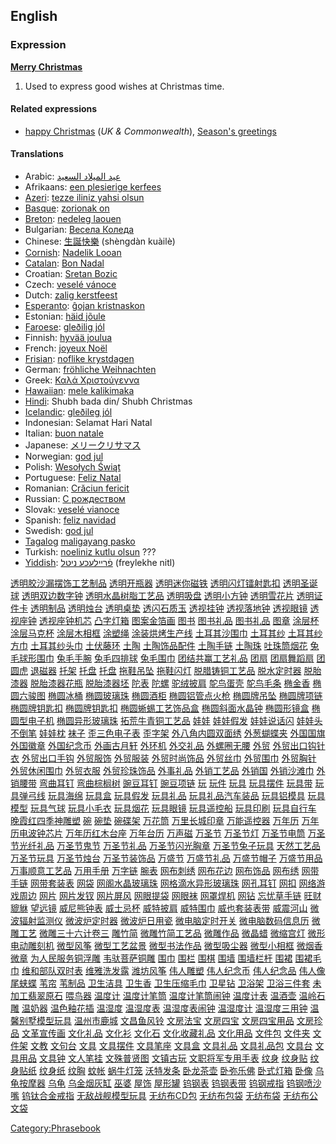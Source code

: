 ==English==
===Expression===
'''[[Merry Christmas]]'''<!-- capitalisation looks wrong -->

# Used to express good wishes at Christmas time.

====Related expressions====
*[[happy Christmas]] (''UK & Commonwealth''), [[Season's greetings]]

====Translations====
*Arabic: [[عيد الميلاد السعيد ]]
*Afrikaans: [[een plesierige kerfees]]
*[[Azeri]]: [[tezze iliniz yahsi olsun]]
*[[Basque]]: [[zorionak on]]
*[[Breton]]: [[nedeleg laouen]]
*Bulgarian: [[Весела Коледа]]
*Chinese: [[生誕快樂]] (shèngdàn kuàilè)
*[[Cornish]]: [[Nadelik Looan]]
*[[Catalan]]: [[Bon Nadal]]
*Croatian: [[Sretan Bozic]]
*Czech: [[veselé vánoce]]
*Dutch: [[zalig kerstfeest]]
*[[Esperanto]]: [[ĝojan kristnaskon]]
*Estonian: [[häid jõule]]
*[[Faroese]]: [[gleðilig jól]]
*Finnish: [[hyvää joulua]]
*French: [[joyeux Noël]]
*[[Frisian]]: [[noflike krystdagen]]
*German: [[fröhliche Weihnachten]]
*Greek: [[Καλά Χριστούγεννα]]
*[[Hawaiian]]: [[mele kalikimaka]]
*[[Hindi]]: Shubh bada din/ Shubh Christmas
*[[Icelandic]]: [[gleðileg jól]]
*Indonesian: Selamat Hari Natal
*Italian: [[buon natale]]
*Japanese: [[メリークリサマス]]
*Norwegian: [[god jul]]
*Polish: [[Wesołych Świąt]]
*Portuguese: [[Feliz Natal]]
*Romanian: [[Crăciun fericit]]
*Russian: [[С рождеством]] 
*Slovak: [[veselé vianoce]]
*Spanish: [[feliz navidad]]
*Swedish: [[god jul]]
*[[Tagalog]] [[maligayang pasko]]
*Turkish: [[noeliniz kutlu olsun]] ???
*[[Yiddish]]: [[פֿרײלעכע ניטל]] (freylekhe nitl)

[[Category:Phrasebook]]
[http:/www.88558888.com/lipin039/001.htm 透明胶沙漏摆饰工艺制品]
[http:/www.88558888.com/lipin039/002.htm 透明开瓶器]
[http:/www.88558888.com/lipin039/003.htm 透明迷你磁铁]
[http:/www.88558888.com/lipin039/004.htm 透明闪灯镭射匙扣]
[http:/www.88558888.com/lipin039/005.htm 透明圣诞球]
[http:/www.88558888.com/lipin039/006.htm 透明双边数字钟]
[http:/www.88558888.com/lipin039/007.htm 透明水晶树脂工艺品]
[http:/www.88558888.com/lipin039/008.htm 透明吸盘]
[http:/www.88558888.com/lipin039/009.htm 透明小方钟]
[http:/www.88558888.com/lipin039/010.htm 透明雪花片]
[http:/www.88558888.com/lipin039/011.htm 透明证件卡]
[http:/www.88558888.com/lipin039/012.htm 透明制品]
[http:/www.88558888.com/lipin039/013.htm 透明烛台]
[http:/www.88558888.com/lipin039/014.htm 透明桌垫]
[http:/www.88558888.com/lipin039/015.htm 透闪石质玉]
[http:/www.88558888.com/lipin039/016.htm 透视挂钟]
[http:/www.88558888.com/lipin039/017.htm 透视落地钟]
[http:/www.88558888.com/lipin039/018.htm 透视眼镜]
[http:/www.88558888.com/lipin039/019.htm 透视座钟]
[http:/www.88558888.com/lipin039/020.htm 透视座钟机芯]
[http:/www.88558888.com/lipin039/021.htm 凸字灯箱]
[http:/www.88558888.com/lipin039/022.htm 图案金箔画]
[http:/www.88558888.com/lipin039/023.htm 图书]
[http:/www.88558888.com/lipin039/024.htm 图书礼品]
[http:/www.88558888.com/lipin039/025.htm 图书礼品]
[http:/www.88558888.com/lipin039/026.htm 图章]
[http:/www.88558888.com/lipin039/027.htm 涂层杯]
[http:/www.88558888.com/lipin039/028.htm 涂层马克杯]
[http:/www.88558888.com/lipin039/029.htm 涂层木相框]
[http:/www.88558888.com/lipin039/030.htm 涂塑绳]
[http:/www.88558888.com/lipin039/031.htm 涂装烘烤生产线]
[http:/www.88558888.com/lipin039/032.htm 土耳其沙围巾]
[http:/www.88558888.com/lipin039/033.htm 土耳其纱]
[http:/www.88558888.com/lipin039/034.htm 土耳其纱方巾]
[http:/www.88558888.com/lipin039/035.htm 土耳其纱头巾]
[http:/www.88558888.com/lipin039/036.htm 土伏藤环]
[http:/www.88558888.com/lipin039/037.htm 土陶]
[http:/www.88558888.com/lipin039/038.htm 土陶饰品配件]
[http:/www.88558888.com/lipin039/039.htm 土陶手链]
[http:/www.88558888.com/lipin039/040.htm 土陶珠]
[http:/www.88558888.com/lipin039/041.htm 吐珠筒烟花]
[http:/www.88558888.com/lipin039/042.htm 兔毛球形围巾]
[http:/www.88558888.com/lipin039/043.htm 兔毛手腕]
[http:/www.88558888.com/lipin039/044.htm 兔毛四排球]
[http:/www.88558888.com/lipin039/045.htm 兔毛围巾]
[http:/www.88558888.com/lipin039/046.htm 团结共赢工艺礼品]
[http:/www.88558888.com/lipin039/047.htm 团扇]
[http:/www.88558888.com/lipin039/048.htm 团扇舞蹈扇]
[http:/www.88558888.com/lipin039/049.htm 团圆虎]
[http:/www.88558888.com/lipin039/050.htm 退磁器]
[http:/www.88558888.com/lipin039/051.htm 托架]
[http:/www.88558888.com/lipin039/052.htm 托盘]
[http:/www.88558888.com/lipin039/053.htm 托盘]
[http:/www.88558888.com/lipin039/054.htm 拖鞋吊坠]
[http:/www.88558888.com/lipin039/055.htm 拖鞋闪灯]
[http:/www.88558888.com/lipin039/056.htm 脱腊铸铜工艺品]
[http:/www.88558888.com/lipin039/057.htm 脱水定时器]
[http:/www.88558888.com/lipin039/058.htm 脱胎漆器]
[http:/www.88558888.com/lipin039/059.htm 脱胎漆器花瓶]
[http:/www.88558888.com/lipin039/060.htm 脱胎漆器坯]
[http:/www.88558888.com/lipin039/061.htm 陀表]
[http:/www.88558888.com/lipin039/062.htm 陀螺]
[http:/www.88558888.com/lipin039/063.htm 驼绒披肩]
[http:/www.88558888.com/lipin039/064.htm 鸵鸟蛋壳]
[http:/www.88558888.com/lipin039/065.htm 鸵鸟毛条]
[http:/www.88558888.com/lipin039/066.htm 椭金香]
[http:/www.88558888.com/lipin039/067.htm 椭圆六骏图]
[http:/www.88558888.com/lipin039/068.htm 椭圆冰桶]
[http:/www.88558888.com/lipin039/069.htm 椭圆玻璃珠]
[http:/www.88558888.com/lipin039/070.htm 椭圆酒柜]
[http:/www.88558888.com/lipin039/071.htm 椭圆铝管点火枪]
[http:/www.88558888.com/lipin039/072.htm 椭圆牌吊坠]
[http:/www.88558888.com/lipin039/073.htm 椭圆牌项链]
[http:/www.88558888.com/lipin039/074.htm 椭圆牌钥匙扣]
[http:/www.88558888.com/lipin039/075.htm 椭圆牌钥匙扣]
[http:/www.88558888.com/lipin039/076.htm 椭圆蜥蜴工艺饰品盒]
[http:/www.88558888.com/lipin039/077.htm 椭圆斜面水晶钟]
[http:/www.88558888.com/lipin039/078.htm 椭圆形镜盒]
[http:/www.88558888.com/lipin039/079.htm 椭圆型电子机]
[http:/www.88558888.com/lipin039/080.htm 椭圆异形玻璃珠]
[http:/www.88558888.com/lipin039/081.htm 拓荒牛青铜工艺品]
[http:/www.88558888.com/lipin039/082.htm 娃娃]
[http:/www.88558888.com/lipin039/083.htm 娃娃假发]
[http:/www.88558888.com/lipin039/084.htm 娃娃说话闪]
[http:/www.88558888.com/lipin039/085.htm 娃娃头不倒笔]
[http:/www.88558888.com/lipin039/086.htm 娃娃枕]
[http:/www.88558888.com/lipin039/087.htm 袜子]
[http:/www.88558888.com/lipin039/088.htm 歪三色电子表]
[http:/www.88558888.com/lipin039/089.htm 歪字架]
[http:/www.88558888.com/lipin039/090.htm 外八角内圆双面绣]
[http:/www.88558888.com/lipin039/091.htm 外葱蝴蝶夹]
[http:/www.88558888.com/lipin039/092.htm 外国国旗]
[http:/www.88558888.com/lipin039/093.htm 外国徽章]
[http:/www.88558888.com/lipin039/094.htm 外国纪念币]
[http:/www.88558888.com/lipin039/095.htm 外画古月轩]
[http:/www.88558888.com/lipin039/096.htm 外环机]
[http:/www.88558888.com/lipin039/097.htm 外交礼品]
[http:/www.88558888.com/lipin039/098.htm 外螺圈无腰]
[http:/www.88558888.com/lipin039/099.htm 外贸]
[http:/www.88558888.com/lipin039/100.htm 外贸出口钩针衣]
[http:/www.88558888.com/lipin039/101.htm 外贸出口手钩]
[http:/www.88558888.com/lipin039/102.htm 外贸服饰]
[http:/www.88558888.com/lipin039/103.htm 外贸服装]
[http:/www.88558888.com/lipin039/104.htm 外贸时尚饰品]
[http:/www.88558888.com/lipin039/105.htm 外贸丝巾]
[http:/www.88558888.com/lipin039/106.htm 外贸围巾]
[http:/www.88558888.com/lipin039/107.htm 外贸胸针]
[http:/www.88558888.com/lipin039/108.htm 外贸休闲围巾]
[http:/www.88558888.com/lipin039/109.htm 外贸衣服]
[http:/www.88558888.com/lipin039/110.htm 外贸珍珠饰品]
[http:/www.88558888.com/lipin039/111.htm 外事礼品]
[http:/www.88558888.com/lipin039/112.htm 外销工艺品]
[http:/www.88558888.com/lipin039/113.htm 外销国]
[http:/www.88558888.com/lipin039/114.htm 外销沙滩巾]
[http:/www.88558888.com/lipin039/115.htm 外销腰带]
[http:/www.88558888.com/lipin039/116.htm 弯曲耳钉]
[http:/www.88558888.com/lipin039/117.htm 弯曲棕榈树]
[http:/www.88558888.com/lipin039/118.htm 豌豆耳钉]
[http:/www.88558888.com/lipin039/119.htm 豌豆项链]
[http:/www.88558888.com/lipin039/120.htm 玩]
[http:/www.88558888.com/lipin039/121.htm 玩件]
[http:/www.88558888.com/lipin039/122.htm 玩具]
[http:/www.88558888.com/lipin039/123.htm 玩具摆件]
[http:/www.88558888.com/lipin039/124.htm 玩具带]
[http:/www.88558888.com/lipin039/125.htm 玩具弹弓线]
[http:/www.88558888.com/lipin039/126.htm 玩具海绵]
[http:/www.88558888.com/lipin039/127.htm 玩具盒]
[http:/www.88558888.com/lipin039/128.htm 玩具假发]
[http:/www.88558888.com/lipin039/129.htm 玩具礼品]
[http:/www.88558888.com/lipin039/130.htm 玩具礼品汽车装品]
[http:/www.88558888.com/lipin039/131.htm 玩具铝模具]
[http:/www.88558888.com/lipin039/132.htm 玩具模型]
[http:/www.88558888.com/lipin039/133.htm 玩具气球]
[http:/www.88558888.com/lipin039/134.htm 玩具小毛衣]
[http:/www.88558888.com/lipin039/135.htm 玩具烟花]
[http:/www.88558888.com/lipin039/136.htm 玩具眼镜]
[http:/www.88558888.com/lipin039/137.htm 玩具遥控船]
[http:/www.88558888.com/lipin039/138.htm 玩具印刷]
[http:/www.88558888.com/lipin039/139.htm 玩具自行车]
[http:/www.88558888.com/lipin039/140.htm 晚霞红四季神雕塑]
[http:/www.88558888.com/lipin039/141.htm 碗]
[http:/www.88558888.com/lipin039/142.htm 碗垫]
[http:/www.88558888.com/lipin039/143.htm 碗碟架]
[http:/www.88558888.com/lipin039/144.htm 万花筒]
[http:/www.88558888.com/lipin039/145.htm 万里长城印章]
[http:/www.88558888.com/lipin039/146.htm 万能遥控器]
[http:/www.88558888.com/lipin039/147.htm 万年历]
[http:/www.88558888.com/lipin039/148.htm 万年历电波钟芯片]
[http:/www.88558888.com/lipin039/149.htm 万年历红木台座]
[http:/www.88558888.com/lipin039/150.htm 万年台历]
[http:/www.88558888.com/lipin039/151.htm 万声磁]
[http:/www.88558888.com/lipin039/152.htm 万圣节]
[http:/www.88558888.com/lipin039/153.htm 万圣节灯]
[http:/www.88558888.com/lipin039/154.htm 万圣节电筒]
[http:/www.88558888.com/lipin039/155.htm 万圣节光纤礼品]
[http:/www.88558888.com/lipin039/156.htm 万圣节鬼节]
[http:/www.88558888.com/lipin039/157.htm 万圣节礼品]
[http:/www.88558888.com/lipin039/158.htm 万圣节闪光胸章]
[http:/www.88558888.com/lipin039/159.htm 万圣节兔子玩具]
[http:/www.88558888.com/lipin039/160.htm 天然工艺品]
[http:/www.88558888.com/lipin039/161.htm 万圣节玩具]
[http:/www.88558888.com/lipin039/162.htm 万圣节烛台]
[http:/www.88558888.com/lipin039/163.htm 万圣节装饰品]
[http:/www.88558888.com/lipin039/164.htm 万盛节]
[http:/www.88558888.com/lipin039/165.htm 万盛节礼品]
[http:/www.88558888.com/lipin039/166.htm 万盛节帽子]
[http:/www.88558888.com/lipin039/167.htm 万盛节用品]
[http:/www.88558888.com/lipin039/168.htm 万事顺意工艺品]
[http:/www.88558888.com/lipin039/169.htm 万用手册]
[http:/www.88558888.com/lipin039/170.htm 万字链]
[http:/www.88558888.com/lipin039/171.htm 腕表]
[http:/www.88558888.com/lipin039/172.htm 网布刺绣]
[http:/www.88558888.com/lipin039/173.htm 网布花边]
[http:/www.88558888.com/lipin039/174.htm 网布饰品]
[http:/www.88558888.com/lipin039/175.htm 网布绣]
[http:/www.88558888.com/lipin039/176.htm 网带手链]
[http:/www.88558888.com/lipin039/177.htm 网带套装表]
[http:/www.88558888.com/lipin039/178.htm 网袋]
[http:/www.88558888.com/lipin039/179.htm 网阁水晶玻璃珠]
[http:/www.88558888.com/lipin039/180.htm 网格滴水异形玻璃珠]
[http:/www.88558888.com/lipin039/181.htm 网孔耳钉]
[http:/www.88558888.com/lipin039/182.htm 网扣]
[http:/www.88558888.com/lipin039/183.htm 网络游戏周边]
[http:/www.88558888.com/lipin039/184.htm 网片]
[http:/www.88558888.com/lipin039/185.htm 网片发钗]
[http:/www.88558888.com/lipin039/186.htm 网片屏风]
[http:/www.88558888.com/lipin039/187.htm 网眼提袋]
[http:/www.88558888.com/lipin039/188.htm 网眼袜]
[http:/www.88558888.com/lipin039/189.htm 网罩焊机]
[http:/www.88558888.com/lipin039/190.htm 网钻]
[http:/www.88558888.com/lipin039/191.htm 忘忧草手链]
[http:/www.88558888.com/lipin039/192.htm 旺财貔貅]
[http:/www.88558888.com/lipin039/193.htm 望远镜]
[http:/www.88558888.com/lipin039/194.htm 威尼熊钟表]
[http:/www.88558888.com/lipin039/195.htm 威士忌杯]
[http:/www.88558888.com/lipin039/196.htm 威特披肩]
[http:/www.88558888.com/lipin039/197.htm 威特围巾]
[http:/www.88558888.com/lipin039/198.htm 威也套装表带]
[http:/www.88558888.com/lipin039/199.htm 威震河山]
[http:/www.88558888.com/lipin039/200.htm 微波辐射监测仪]
[http:/www.88558888.com/lipin039/201.htm 微波炉定时器]
[http:/www.88558888.com/lipin039/202.htm 微波炉日用瓷]
[http:/www.88558888.com/lipin039/203.htm 微电脑定时开关]
[http:/www.88558888.com/lipin039/204.htm 微电脑数码信息历]
[http:/www.88558888.com/lipin039/205.htm 微雕工艺]
[http:/www.88558888.com/lipin039/206.htm 微雕三十六计卷三]
[http:/www.88558888.com/lipin039/207.htm 雕竹简]
[http:/www.88558888.com/lipin039/208.htm 微雕竹简工艺品]
[http:/www.88558888.com/lipin039/209.htm 微雕作品]
[http:/www.88558888.com/lipin039/210.htm 微晶蜡]
[http:/www.88558888.com/lipin039/211.htm 微缩宫灯]
[http:/www.88558888.com/lipin039/212.htm 微形电动雕刻机]
[http:/www.88558888.com/lipin039/213.htm 微型风筝]
[http:/www.88558888.com/lipin039/214.htm 微型工艺盆景]
[http:/www.88558888.com/lipin039/215.htm 微型书法作品]
[http:/www.88558888.com/lipin039/216.htm 微型吸尘器]
[http:/www.88558888.com/lipin039/217.htm 微型小相框]
[http:/www.88558888.com/lipin039/218.htm 微烟香]
[http:/www.88558888.com/lipin039/219.htm 微章]
[http:/www.88558888.com/lipin039/220.htm 为人民服务铜浮雕]
[http:/www.88558888.com/lipin039/221.htm 韦驮菩萨铜雕]
[http:/www.88558888.com/lipin039/222.htm 围巾]
[http:/www.88558888.com/lipin039/223.htm 围栏]
[http:/www.88558888.com/lipin039/224.htm 围棋]
[http:/www.88558888.com/lipin039/225.htm 围墙]
[http:/www.88558888.com/lipin039/226.htm 围墙栏杆]
[http:/www.88558888.com/lipin039/227.htm 围裙]
[http:/www.88558888.com/lipin039/228.htm 围裙毛巾]
[http:/www.88558888.com/lipin039/229.htm 维和部队双时表]
[http:/www.88558888.com/lipin039/230.htm 维雅洗发露]
[http:/www.88558888.com/lipin039/231.htm 潍坊风筝]
[http:/www.88558888.com/lipin039/232.htm 伟人雕塑]
[http:/www.88558888.com/lipin039/233.htm 伟人纪念币]
[http:/www.88558888.com/lipin039/234.htm 伟人纪念品]
[http:/www.88558888.com/lipin039/235.htm 伟人像]
[http:/www.88558888.com/lipin039/236.htm 尾蛱蝶]
[http:/www.88558888.com/lipin039/237.htm 苇帘]
[http:/www.88558888.com/lipin039/238.htm 苇制品]
[http:/www.88558888.com/lipin039/239.htm 卫生洁具]
[http:/www.88558888.com/lipin039/240.htm 卫生香]
[http:/www.88558888.com/lipin039/241.htm 卫生压缩毛巾]
[http:/www.88558888.com/lipin039/242.htm 卫星钻]
[http:/www.88558888.com/lipin039/243.htm 卫浴架]
[http:/www.88558888.com/lipin039/244.htm 卫浴三件套]
[http:/www.88558888.com/lipin039/245.htm 未加工翡翠原石]
[http:/www.88558888.com/lipin039/246.htm 喂鸟器]
[http:/www.88558888.com/lipin039/247.htm 温度计]
[http:/www.88558888.com/lipin039/248.htm 温度计笔筒]
[http:/www.88558888.com/lipin039/249.htm 温度计笔筒闹钟]
[http:/www.88558888.com/lipin039/250.htm 温度计表]
[http:/www.88558888.com/lipin039/251.htm 温酒壶]
[http:/www.88558888.com/lipin039/252.htm 温岭石雕]
[http:/www.88558888.com/lipin039/253.htm 温奶器]
[http:/www.88558888.com/lipin039/254.htm 温色釉花插]
[http:/www.88558888.com/lipin039/255.htm 温湿度]
[http:/www.88558888.com/lipin039/256.htm 温湿度表]
[http:/www.88558888.com/lipin039/257.htm 温湿度表闹钟]
[http:/www.88558888.com/lipin039/258.htm 温湿度计]
[http:/www.88558888.com/lipin039/259.htm 温湿度三用钟]
[http:/www.88558888.com/lipin039/260.htm 温馨别墅模型玩具]
[http:/www.88558888.com/lipin039/261.htm 温州市鹿城]
[http:/www.88558888.com/lipin039/262.htm 文昌鱼风铃]
[http:/www.88558888.com/lipin039/263.htm 文房法宝]
[http:/www.88558888.com/lipin039/264.htm 文房四宝]
[http:/www.88558888.com/lipin039/265.htm 文房四宝用品]
[http:/www.88558888.com/lipin039/266.htm 文房珍品]
[http:/www.88558888.com/lipin039/267.htm 文革宣传画]
[http:/www.88558888.com/lipin039/268.htm 文化礼品]
[http:/www.88558888.com/lipin039/269.htm 文化衫]
[http:/www.88558888.com/lipin039/270.htm 文化石]
[http:/www.88558888.com/lipin039/271.htm 文化收藏礼品]
[http:/www.88558888.com/lipin039/272.htm 文化用品]
[http:/www.88558888.com/lipin039/273.htm 文件包]
[http:/www.88558888.com/lipin039/274.htm 文件夹]
[http:/www.88558888.com/lipin039/275.htm 文件架]
[http:/www.88558888.com/lipin039/276.htm 文教]
[http:/www.88558888.com/lipin039/277.htm 文句台]
[http:/www.88558888.com/lipin039/278.htm 文具]
[http:/www.88558888.com/lipin039/279.htm 文具摆件]
[http:/www.88558888.com/lipin039/280.htm 文具笔座]
[http:/www.88558888.com/lipin039/281.htm 文具盒]
[http:/www.88558888.com/lipin039/282.htm 文具礼品]
[http:/www.88558888.com/lipin039/283.htm 文具礼品包]
[http:/www.88558888.com/lipin039/284.htm 文具台]
[http:/www.88558888.com/lipin039/285.htm 文具用品]
[http:/www.88558888.com/lipin039/286.htm 文具钟]
[http:/www.88558888.com/lipin039/287.htm 文人笔挂]
[http:/www.88558888.com/lipin039/288.htm 文殊普贤图]
[http:/www.88558888.com/lipin039/289.htm 文镇古玩]
[http:/www.88558888.com/lipin039/290.htm 文职将军专用手表]
[http:/www.88558888.com/lipin039/291.htm 纹身]
[http:/www.88558888.com/lipin039/292.htm 纹身贴]
[http:/www.88558888.com/lipin039/293.htm 纹身贴纸]
[http:/www.88558888.com/lipin039/294.htm 纹身纸]
[http:/www.88558888.com/lipin039/295.htm 纹胸]
[http:/www.88558888.com/lipin039/296.htm 蚊帐]
[http:/www.88558888.com/lipin039/297.htm 蜗牛灯笼]
[http:/www.88558888.com/lipin039/298.htm 沃特发条]
[http:/www.88558888.com/lipin039/299.htm 卧龙茶壶]
[http:/www.88558888.com/lipin039/300.htm 卧弥乐佛]
[http:/www.88558888.com/lipin039/301.htm 卧式灯箱]
[http:/www.88558888.com/lipin039/302.htm 卧像]
[http:/www.88558888.com/lipin039/303.htm 乌龟按摩器]
[http:/www.88558888.com/lipin039/304.htm 乌龟]
[http:/www.88558888.com/lipin039/305.htm 乌金烟灰缸]
[http:/www.88558888.com/lipin039/306.htm 巫婆]
[http:/www.88558888.com/lipin039/307.htm 屋饰]
[http:/www.88558888.com/lipin039/308.htm 屋形罐]
[http:/www.88558888.com/lipin039/309.htm 钨钢表]
[http:/www.88558888.com/lipin039/310.htm 钨钢表带]
[http:/www.88558888.com/lipin039/311.htm 钨钢戒指]
[http:/www.88558888.com/lipin039/312.htm 钨钢喷沙嘴]
[http:/www.88558888.com/lipin039/313.htm 钨钛合金戒指]
[http:/www.88558888.com/lipin039/314.htm 无敌战舰模型玩具]
[http:/www.88558888.com/lipin039/315.htm 无纺布CD包]
[http:/www.88558888.com/lipin039/316.htm 无纺布包袋]
[http:/www.88558888.com/lipin039/317.htm 无纺布袋]
[http:/www.88558888.com/lipin039/318.htm 无纺布公文袋]